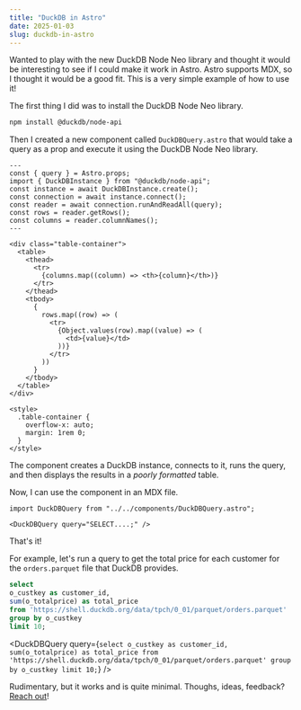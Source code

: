 ```yaml
---
title: "DuckDB in Astro"
date: 2025-01-03
slug: duckdb-in-astro
---
```


Wanted to play with the new DuckDB Node Neo library and thought it would be interesting to see if I could make it work in Astro. Astro supports MDX, so I thought it would be a good fit. This is a very simple example of how to use it!

The first thing I did was to install the DuckDB Node Neo library.

```bash
npm install @duckdb/node-api
```

Then I created a new component called `DuckDBQuery.astro` that would take a query as a prop and execute it using the DuckDB Node Neo library.

```astro
---
const { query } = Astro.props;
import { DuckDBInstance } from "@duckdb/node-api";
const instance = await DuckDBInstance.create();
const connection = await instance.connect();
const reader = await connection.runAndReadAll(query);
const rows = reader.getRows();
const columns = reader.columnNames();
---

<div class="table-container">
  <table>
    <thead>
      <tr>
        {columns.map((column) => <th>{column}</th>)}
      </tr>
    </thead>
    <tbody>
      {
        rows.map((row) => (
          <tr>
            {Object.values(row).map((value) => (
              <td>{value}</td>
            ))}
          </tr>
        ))
      }
    </tbody>
  </table>
</div>

<style>
  .table-container {
    overflow-x: auto;
    margin: 1rem 0;
  }
</style>
```

The component creates a DuckDB instance, connects to it, runs the query, and then displays the results in a _poorly formatted_ table.

Now, I can use the component in an MDX file.

```astro
import DuckDBQuery from "../../components/DuckDBQuery.astro";

<DuckDBQuery query="SELECT....;" />

```

That's it!

For example, let's run a query to get the total price for each customer for the `orders.parquet` file that DuckDB provides.

```sql
select
o_custkey as customer_id,
sum(o_totalprice) as total_price
from 'https://shell.duckdb.org/data/tpch/0_01/parquet/orders.parquet'
group by o_custkey
limit 10;
```


<DuckDBQuery query={`
  select
    o_custkey as customer_id,
    sum(o_totalprice) as total_price
  from 'https://shell.duckdb.org/data/tpch/0_01/parquet/orders.parquet'
  group by o_custkey
  limit 10;
`} />

Rudimentary, but it works and is quite minimal. Thoughs, ideas, feedback? [Reach out](/)!
